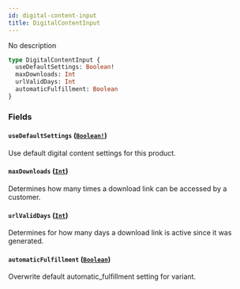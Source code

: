 ```yaml
---
id: digital-content-input
title: DigitalContentInput
---
```


No description

```graphql
type DigitalContentInput {
  useDefaultSettings: Boolean!
  maxDownloads: Int
  urlValidDays: Int
  automaticFulfillment: Boolean
}
```

### Fields

#### `useDefaultSettings` ([`Boolean!`](/docs/developer/api-reference/scalars/boolean))

Use default digital content settings for this product.

#### `maxDownloads` ([`Int`](/docs/developer/api-reference/scalars/int))

Determines how many times a download link can be accessed by a customer.

#### `urlValidDays` ([`Int`](/docs/developer/api-reference/scalars/int))

Determines for how many days a download link is active since it was generated.

#### `automaticFulfillment` ([`Boolean`](/docs/developer/api-reference/scalars/boolean))

Overwrite default automatic_fulfillment setting for variant.
